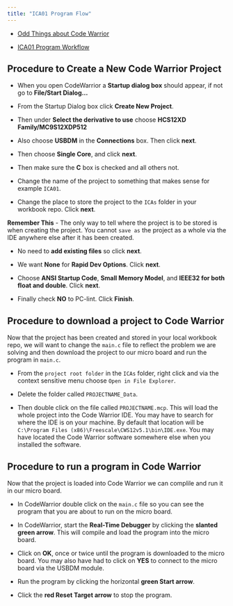 ```yaml
---
title: "ICA01 Program Flow"
---
```


- [Odd Things about Code Warrior](assets/Odd-Things-about-CodeWarrior.md){target="_blank"}

- [ICA01 Program Workflow](assets/CMPE1250_ICA01_1231.pdf){target="_blank"}

## Procedure to Create a New Code Warrior Project

- When you open CodeWarrior a **Startup dialog box** should appear, if not go to **File/Start Dialog...**

- From the Startup Dialog box click **Create New Project**.

- Then under **Select the derivative to use** choose **HCS12XD Family/MC9S12XDP512**

- Also choose **USBDM** in the **Connections** box. Then click **next**.

- Then choose **Single Core**, and click **next**.

- Then make sure the **C** box is checked and all others not. 

- Change the name of the project to something that makes sense for example `ICA01`. 

- Change the place to store the project to the `ICAs` folder in your workbook repo. Click **next**.

**Remember This** - The only way to tell where the project is to be stored is when creating the project. You cannot `save as` the project as a whole via the IDE anywhere else after it has been created.

- No need to **add existing files** so click **next**.

- We want **None** for **Rapid Dev Options**. Click **next**.

- Choose **ANSI Startup Code**, **Small Memory Model**, and **IEEE32 for both float and double**. Click **next**.

- Finally check **NO** to PC-lint. Click **Finish**.

## Procedure to download a project to Code Warrior

Now that the project has been created and stored in your local workbook repo, we will want to change the `main.c` file to reflect the problem we are solving and then download the project to our micro board and run the program in `main.c`.

- From the `project root folder` in the `ICAs` folder, right click and via the context sensitive menu choose `Open in File Explorer`.

- Delete the folder called `PROJECTNAME_Data`.

- Then double click on the file called `PROJECTNAME.mcp`. This will load the whole project into the Code Warrior IDE. You may have to search for where the IDE is on your machine. By default that location will be `C:\Program Files (x86)\Freescale\CWS12v5.1\bin\IDE.exe`. You may have located the Code Warrior software somewhere else when you installed the software.

## Procedure to run a program in Code Warrior

Now that the project is loaded into Code Warrior we can complile and run it in our micro board.

- In CodeWarrior double click on the `main.c` file so you can see the program that you are about to run on the micro board.

- In CodeWarrior, start the **Real-Time Debugger** by clicking the **slanted green arrow**. This will compile and load the program into the micro board.

- Click on **OK**, once or twice until the program is downloaded to the micro board. You may also have had to click on **YES** to connect to the micro board via the USBDM module.

- Run the program by clicking the horizontal **green Start arrow**.

- Click the **red Reset Target arrow** to stop the program.
